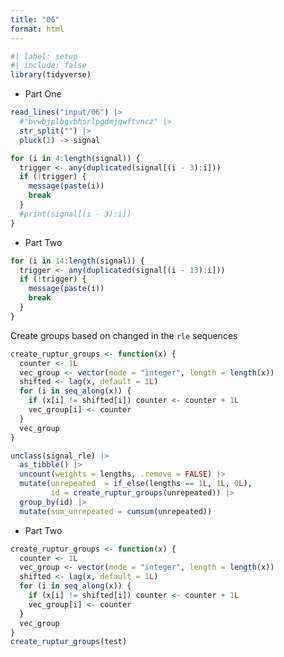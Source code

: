```yaml
---
title: "06"
format: html
---
```



```r
#| label: setup
#| include: false
library(tidyverse)
```

- Part One



```r
read_lines("input/06") |> 
  #"bvwbjplbgvbhsrlpgdmjqwftvncz" |> 
  str_split("") |> 
  pluck(1) -> signal
```


```r
for (i in 4:length(signal)) {
  trigger <- any(duplicated(signal[(i - 3):i]))
  if (!trigger) {
    message(paste(i))
    break
  }
  #print(signal[(i - 3):i])
}
```

- Part Two

```r
for (i in 14:length(signal)) {
  trigger <- any(duplicated(signal[(i - 13):i]))
  if (!trigger) {
    message(paste(i))
    break
  }
}
```




Create groups based on changed in the `rle` sequences

```r
create_ruptur_groups <- function(x) {
  counter <- 1L
  vec_group <- vector(mode = "integer", length = length(x))
  shifted <- lag(x, default = 1L)
  for (i in seq_along(x)) {
    if (x[i] != shifted[i]) counter <- counter + 1L
    vec_group[i] <- counter
  }
  vec_group
}

```



```r
unclass(signal_rle) |> 
  as_tibble() |> 
  uncount(weights = lengths, .remove = FALSE) |> 
  mutate(unrepeated  = if_else(lengths == 1L, 1L, 0L),
         id = create_ruptur_groups(unrepeated)) |> 
  group_by(id) |> 
  mutate(sum_unrepeated = cumsum(unrepeated))
```



- Part Two

```r
create_ruptur_groups <- function(x) {
  counter <- 1L
  vec_group <- vector(mode = "integer", length = length(x))
  shifted <- lag(x, default = 1L)
  for (i in seq_along(x)) {
    if (x[i] != shifted[i]) counter <- counter + 1L
    vec_group[i] <- counter
  }
  vec_group
}
create_ruptur_groups(test)

```


